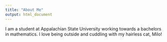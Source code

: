 ```yaml
---
title: "About Me"
output: html_document
---
```


I am a student at Appalachian State University working towards a bachelors in mathematics. I love being outside and cuddling with my hairless cat, Milo!